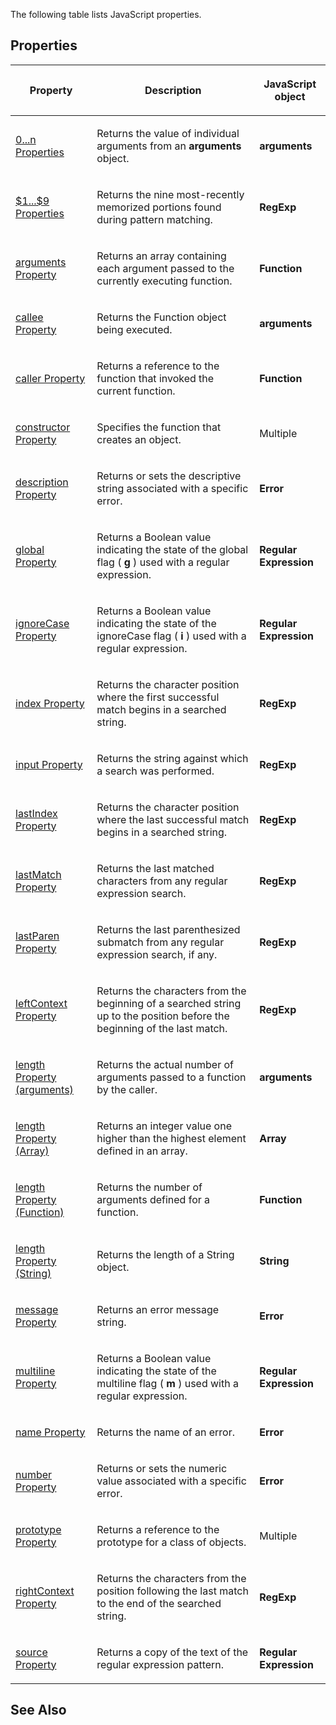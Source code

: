 The following table lists JavaScript properties.


==Properties==
{| class='wikitable'
|-
! Property
! Description
! JavaScript object
|-
| [[Objects/arguments/0 n Properties|0...n Properties]]
| Returns the value of individual arguments from an '''arguments''' object.
| '''arguments'''
|-
| [[Objects/RegExp/1 9 Properties|$1...$9 Properties]]
| Returns the nine most-recently memorized portions found during pattern matching.
| '''RegExp'''
|-
| [[Objects/Function/arguments Property|arguments Property]]
| Returns an array containing each argument passed to the currently executing function.
| '''Function'''
|-
| [[Objects/arguments/callee Property|callee Property]]
| Returns the Function object being executed.
| '''arguments'''
|-
| [[Objects/Function/caller Property|caller Property]]
| Returns a reference to the function that invoked the current function.
| '''Function'''
|-
| [[Objects/Object/constructor Property|constructor Property]]
| Specifies the function that creates an object.
| Multiple
|-
| [[Objects/Error/description Property|description Property]]
| Returns or sets the descriptive string associated with a specific error.
| '''Error'''
|-
| [[Objects/Regular Expression/global Property|global Property]]
| Returns a Boolean value indicating the state of the global flag ( '''g''' ) used with a regular expression.
| '''Regular Expression'''
|-
| [[Objects/Regular Expression/ignoreCase Property|ignoreCase Property]]
| Returns a Boolean value indicating the state of the ignoreCase flag ( '''i''' ) used with a regular expression.
| '''Regular Expression'''
|-
| [[Objects/RegExp/index Property|index Property]]
| Returns the character position where the first successful match begins in a searched string.
| '''RegExp'''
|-
| [[Objects/RegExp/input Property|input Property]]
| Returns the string against which a search was performed.
| '''RegExp'''
|-
| [[Objects/RegExp/lastIndex Property|lastIndex Property]]
| Returns the character position where the last successful match begins in a searched string.
| '''RegExp'''
|-
| [[Objects/RegExp/lastMatch Property|lastMatch Property]]
| Returns the last matched characters from any regular expression search.
| '''RegExp'''
|-
| [[Objects/RegExp/lastParen Property|lastParen Property]]
| Returns the last parenthesized submatch from any regular expression search, if any.
| '''RegExp'''
|-
| [[Objects/RegExp/leftContext Property|leftContext Property]]
| Returns the characters from the beginning of a searched string up to the position before the beginning of the last match.
| '''RegExp'''
|-
| [[Objects/arguments/length Property|length Property (arguments)]]
| Returns the actual number of arguments passed to a function by the caller.
| '''arguments'''
|-
| [[Objects/Array/length Property|length Property (Array)]]
| Returns an integer value one higher than the highest element defined in an array.
| '''Array'''
|-
| [[Objects/Function/length Property|length Property (Function)]]
| Returns the number of arguments defined for a function.
| '''Function'''
|-
| [[Objects/String/length Property|length Property (String)]]
| Returns the length of a String object.
| '''String'''
|-
| [[Objects/Error/message Property|message Property]]
| Returns an error message string.
| '''Error'''
|-
| [[Objects/Regular Expression/multiline Property|multiline Property]]
| Returns a Boolean value indicating the state of the multiline flag ( '''m''' ) used with a regular expression.
| '''Regular Expression'''
|-
| [[Objects/Error/name Property|name Property]]
| Returns the name of an error.
| '''Error'''
|-
| [[Objects/Error/number Property|number Property]]
| Returns or sets the numeric value associated with a specific error.
| '''Error'''
|-
| [[Objects/Object/prototype Property|prototype Property]]
| Returns a reference to the prototype for a class of objects.
| Multiple
|-
| [[Objects/RegExp/rightContext Property|rightContext Property]]
| Returns the characters from the position following the last match to the end of the searched string.
| '''RegExp'''
|-
| [[Objects/Regular Expression/source Property|source Property]]
| Returns a copy of the text of the regular expression pattern.
| '''Regular Expression'''
|}

==See Also==

              

              

              

              
